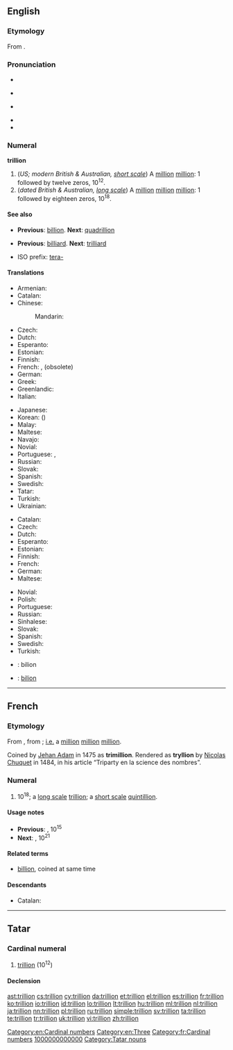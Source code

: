 {{also|Trillion}}
==English==
{{wikipedia|Long and short scales}}

===Etymology===
From {{etyl|fr|en}} {{term|trillion|lang=fr}}.

===Pronunciation===
* {{audio|en-us-trillion.ogg|Audio (US)|lang=en}}
* {{a|UK}} {{IPA|/ˈtɹɪljən/}}
* {{a|US|AU|NZ}} {{IPA|/ˈtɹɪɫjən/}}
* {{IPA|/ˈtɹɪljən/|lang=en}} 
* {{rhymes|ɪljən}}

===Numeral===
'''trillion'''

# (''US; modern British & Australian, [[w:Long and short scales|short scale]]'') A [[million]] [[million]]: 1 followed by twelve zeros, 10<sup>12</sup>.
# (''dated British & Australian, [[w:Long and short scales|long scale]]'') A [[million]] [[million]] [[million]]: 1 followed by eighteen zeros, 10<sup>18</sup>.

====See also====
* {{qualifier|short scale}} '''Previous''': [[billion]]. '''Next''': [[quadrillion]]
* {{qualifier|long scale}} '''Previous''': [[billiard]]. '''Next''': [[trilliard]]
* ISO prefix: [[tera-]]

====Translations====
{{trans-top|a million million, 10<sup>12</sup>}}
* Armenian: {{t|hy|տրիլիոն|tr=trilion}}
* Catalan: {{t+|ca|bilió}}
* Chinese:
*: Mandarin: {{t+|cmn|兆|tr=zhào|sc=Hani}}
* Czech: {{t+|cs|bilión|m}}
* Dutch: {{t+|nl|biljoen|n}}
* Esperanto: {{t|eo|duiliono}}
* Estonian: {{t|et|biljon}}
* Finnish: {{t+|fi|biljoona}}
* French: {{t+|fr|billion|m}}, (obsolete) {{t+|fr|trillion|m}}
* German: {{t+|de|Billion|f}}
* Greek: {{t+|el|τρισεκατομμύριο|n|tr=trisekatommýrio}}
* Greenlandic: {{t|kl|billioni}}
* Italian: {{t|it|trilione|f}}
{{trans-mid}}
* Japanese: {{t+|ja|兆|tr=[[ちょう]], chō}}
* Korean: {{t+|ko|조|tr=jo|sc=Hang}} ({{t+|ko|兆|sc=Hang}})
* Malay: {{t|ms|trilion}}
* Maltese: {{t|mt|biljun}}
* Navajo: {{t|nv|chiyóón}}
* Novial: {{t|nov|bilione}}
* Portuguese: {{t+|pt|bilhão|m}}, {{t+|pt|bilião}}
* Russian: {{t+|ru|триллион|m|tr=trillión}}
* Slovak: {{t|sk|bilión|m}}
* Spanish: {{t+|es|billón|m}}
* Swedish: {{t+|sv|biljon|c}}
* Tatar: {{t+|tt|триллион|tr=trillion|sc=Cyrl}}
* Turkish: {{t+|tr|trilyon}}
* Ukrainian: {{t+|uk|трильйон|m|tr=trylʹjón}}
{{trans-bottom}}

{{trans-top|a million million million, 10<sup>18</sup>}}
* Catalan: {{t+|ca|trilió}}
* Czech: {{t|cs|trilión|m}}
* Dutch: {{t+|nl|triljoen|n}}
* Esperanto: {{t|eo|triiliono}}
* Estonian: {{t|et|triljon}}
* Finnish: {{t+|fi|triljoona}}
* French: {{t+|fr|trillion|m}}
* German: {{t+|de|Trillion|f}}
* Maltese: {{t|mt|triljun}}
{{trans-mid}}
* Novial: {{t|nov|trilione}}
* Polish: {{t+|pl|trylion|m}}
* Portuguese: {{t+|pt|trilhão|m}}
* Russian: {{t+|ru|квинтиллион|m|tr=kvintillión}}
* Sinhalese: {{t|si|ත්‍රිලියනය|tr=thriliyanaya}}
* Slovak: {{t|sk|trilión|m}}
* Spanish: {{t+|es|trillón|m}}
* Swedish: {{t+|sv|triljon|c}}
* Turkish: {{t+|tr|kentilyon}}
{{trans-bottom}}

{{checktrans-top}}
* {{ttbc|sh}}: bilion {{g|m}}
* {{ttbc|ro}}: [[bilion]] {{g|n}}
{{checktrans-bottom}}

[[Category:en:Cardinal numbers]]
[[Category:en:Three]]

----

==French==

===Etymology===
From {{confix|tri|gloss1=three|illion|lang=fr}}, from {{term|million|lang=fr}}; [[i.e.]] a [[million]] [[million]] [[million]].

Coined by [[w:Jehan Adam|Jehan Adam]] in 1475 as '''trimillion'''.<!--<ref name="genevieve" /> <ref name="parchemin" /> <ref name="thorndike" />-->
Rendered as '''tryllion''' by [[w:Nicolas Chuquet|Nicolas Chuquet]] in 1484, in his article “Triparty en la science des nombres”.<!--<ref name="Chuquet1" /> <ref name="Chuquet2" />-->

===Numeral===
{{head|fr|numeral}}

# 10<sup>18</sup>; a [[w:Long and short scales|long scale]] [[trillion#English|trillion]]; a [[w:Long and short scales|short scale]] [[quintillion]].

====Usage notes====
* '''Previous''': {{l|fr|billiard}}, 10<sup>15</sup>
* '''Next''': {{l|fr|trilliard}}, 10<sup>21</sup>

====Related terms====
* [[billion]], coined at same time

====Descendants====
* Catalan: {{l|ca|trilió}}

[[Category:fr:Cardinal numbers]]

----

==Tatar==

===Cardinal numeral===
{{tt-pos|noun|l|c|триллион}}

# {{context|cardinal|lang=tt}} [[trillion]] (10<sup>12</sup>)

====Declension====
{{crh-latin-noun|nıñ|ga|nı|da|nan}}

[[Category:tt:Cardinal numbers|1000000000000]]
[[Category:Tatar nouns]]

[[ast:trillion]]
[[cs:trillion]]
[[cy:trillion]]
[[da:trillion]]
[[et:trillion]]
[[el:trillion]]
[[es:trillion]]
[[fr:trillion]]
[[ko:trillion]]
[[io:trillion]]
[[id:trillion]]
[[lo:trillion]]
[[lt:trillion]]
[[hu:trillion]]
[[ml:trillion]]
[[nl:trillion]]
[[ja:trillion]]
[[nn:trillion]]
[[pl:trillion]]
[[ru:trillion]]
[[simple:trillion]]
[[sv:trillion]]
[[ta:trillion]]
[[te:trillion]]
[[tr:trillion]]
[[uk:trillion]]
[[vi:trillion]]
[[zh:trillion]]